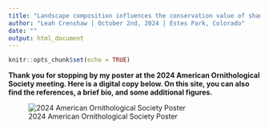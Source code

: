 ```yaml
---
title: "Landscape composition influences the conservation value of shade coffee"
author: "Leah Crenshaw | October 2nd, 2024 | Estes Park, Colorado"
date: ""
output: html_document
---
```


```r
knitr::opts_chunk$set(echo = TRUE)
```

**Thank you for stopping by my poster at the 2024 American Ornithological Society meeting. Here is a digital copy below. On this site, you can also find the references, a brief bio, and some additional figures.**

![2024 American Ornithological Society Poster](AOSPoster2024.jpg)